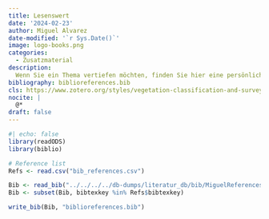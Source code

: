 ```yaml
---
title: Lesenswert
date: '2024-02-23'
author: Miguel Alvarez
date-modified: '`r Sys.Date()`'
image: logo-books.png
categories:
  - Zusatzmaterial
description:
  Wenn Sie ein Thema vertiefen möchten, finden Sie hier eine persönliche Auswahl an Referenzen.
bibliography: biblioreferences.bib
cls: https://www.zotero.org/styles/vegetation-classification-and-survey.cls
nocite: |
  @*
draft: false
---
```


```r
#| echo: false
library(readODS)
library(biblio)

# Reference list
Refs <- read.csv("bib_references.csv")

Bib <- read_bib("../../../../db-dumps/literatur_db/bib/MiguelReferences.bib")
Bib <- subset(Bib, bibtexkey %in% Refs$bibtexkey)

write_bib(Bib, "biblioreferences.bib")
```

